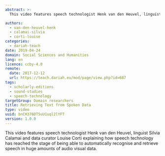 ```yaml
---
abstract: >-
  This video features speech technologist Henk van den Heuvel, linguist Silvia Calamai and data curator Louise Corti explaining how speech technology has reached the stage of being able to automatically recognise and retrieve speech in huge amounts of audio visual data.

authors:
  - van-den-heuvel-henk
  - calamai-silvia
  - corti-louise
categories:
  - dariah-teach
date: 2019-04-24
domain: Social Sciences and Humanities
lang: en
licence: ccby-4.0
remote:
  date: 2017-12-12
  url: https://teach.dariah.eu/mod/page/view.php?id=687
tags:
  - scholarly-editions
  - sound-studies
  - speech-technology
targetGroup: Domain researchers
title: Retrieving Text from Spoken Data
type: video
uuid: bnCH376DT5uU1uql2lYFT
version: 1.0.0
---
```


This video features speech technologist Henk van den Heuvel, linguist Silvia Calamai and data curator Louise Corti explaining how speech technology has reached the stage of being able to automatically recognise and retrieve speech in huge amounts of audio visual data.

<VideoCard
  title="DH in Practice"
  subtitle="Retrieving Text from Spoken Data"
  id="5fskmqgcvtw"
  image="/assets/images/cms/resources/retrieving-text-from-spoken-data/silvia_calamai.jpg"
/>
